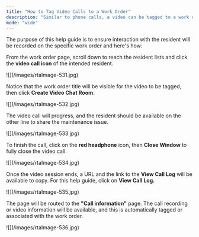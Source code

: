 ```yaml
---
title: "How to Tag Video Calls to a Work Order"
description: "Similar to phone calls, a video can be tagged to a work order too."
mode: "wide"
---
```


The purpose of this help guide is to ensure interaction with the resident will be recorded on the specific work order and here's how:

From the work order page, scroll down to reach the resident lists and click the **video call icon** of the intended resident.

<Frame>
  ![](/images/rtaImage-531.jpg)
</Frame>

Notice that the work order title will be visible for the video to be tagged, then click **Create Video Chat Room.**

<Frame>
  ![](/images/rtaImage-532.jpg)
</Frame>

The video call will progress, and the resident should be available on the other line to share the maintenance issue.

<Frame>
  ![](/images/rtaImage-533.jpg)
</Frame>

To finish the call, click on the **red headphone** icon, then **Close Window** to fully close the video call.

<Frame>
  ![](/images/rtaImage-534.jpg)
</Frame>

Once the video session ends, a URL and the link to the **View Call Log** will be available to copy. For this help guide, click on **View Call Log.**

<Frame>
  ![](/images/rtaImage-535.jpg)
</Frame>

The page will be routed to the **"Call information"** page. The call recording or video information will be available, and this is automatically tagged or associated with the work order.

<Frame>
  ![](/images/rtaImage-536.jpg)
</Frame>